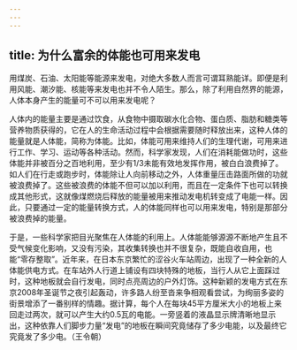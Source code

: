```yaml
---
---
---
```

title: 为什么富余的体能也可用来发电
---




用煤炭、石油、太阳能等能源来发电，对绝大多数人而言可谓耳熟能详。即便是利用风能、潮汐能、核能等来发电也并不令人陌生。那么，除了利用自然界的能源，人体本身产生的能量可不可以用来发电呢？

人体内的能量主要是通过饮食，从食物中摄取碳水化合物、蛋白质、脂肪和糖类等营养物质获得的，它在人的生命活动过程中会根据需要随时释放出来，这种人体的能量就是人体能，简称为体能。比如，体能可用来维持人们的生理代谢，可用来进行工作、学习、运动等各种活动。然而，科学家发现，人们在消耗能做功时，这些体能并非被百分之百地利用，至少有1/3未能有效地发挥作用，被白白浪费掉了。如人们在行走或跑步时，体能除让人向前移动之外，人体重量压击路面所做的功就被浪费掉了。这些被浪费的体能不但可以加以利用，而且在一定条件下也可以转换成其他形式，这就像煤燃烧后释放的能量被用来推动发电机转变成了电能一样。因此，只要通过一定的能量转换方式，人的体能同样也可以用来发电，特别是那部分被浪费掉的能量。





于是，一些科学家把目光聚焦在人体能的利用上。人体能能够源源不断地产生且不受气候变化影响，又没有污染，其收集转换也并不很复杂，既能自收自用，也能“零存整取”。近年来，在日本东京繁忙的涩谷火车站周边，出现了一种全新的人体能供电方式。在车站外人行道上铺设有四块特殊的地板，当行人从它上面踩过时，这种地板就会自行发电，同时点亮周边的户外灯饰。这种新颖的发电方式在东京2008年圣诞节之夜引起轰动，许多路人纷至沓来争相观看尝试，为绚丽多姿的街景增添了一番别样的情趣。据计算，每个人在每块45平方厘米大小的地板上来回走过两次，就可以产生大约0.5瓦的电能。一旁竖着的液晶显示牌清晰地显示出，这种依靠人们脚步力量“发电”的地板在瞬间究竟储存了多少电能，以及最终它究竟发了多少电。（王令朝）